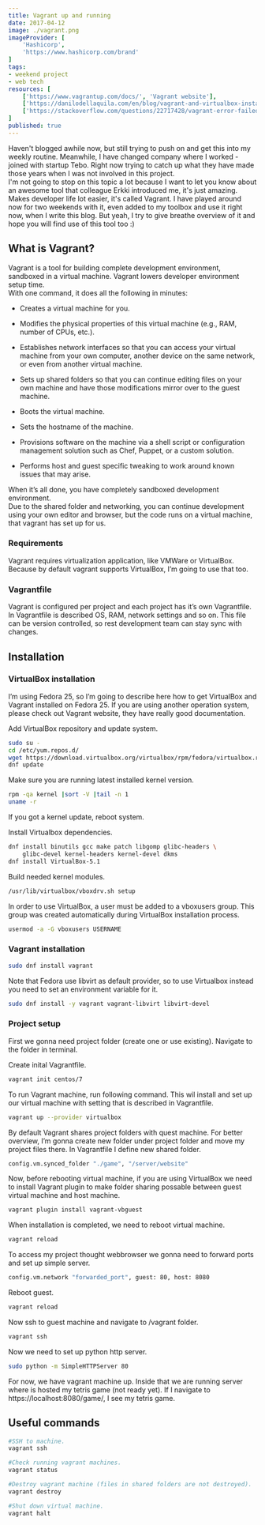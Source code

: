 ```yaml
---
title: Vagrant up and running
date: 2017-04-12
image: ./vagrant.png
imageProvider: [
	'Hashicorp',
	'https://www.hashicorp.com/brand'
]
tags:
- weekend project
- web tech
resources: [
	['https://www.vagrantup.com/docs/', 'Vagrant website'],
	['https://danilodellaquila.com/en/blog/vagrant-and-virtualbox-installation-on-fedora', 'Vagrant and Virtualbox Installation on Fedora - by D. Dellaquila'],
	['https://stackoverflow.com/questions/22717428/vagrant-error-failed-to-mount-folders-in-linux-guest', 'Stackoverflow answer for mounting problem']
]
published: true
---
```


Haven't blogged awhile now, but still trying to push on and get this into my
weekly routine. Meanwhile, I have changed company where I worked - joined with
startup Tebo. Right now trying to catch up what they have made those years when
I was not involved in this project.<br /> I'm not going to stop on this topic a
lot because I want to let you know about an awesome tool that colleague Erkki
introduced me, it's just amazing. Makes developer life lot easier, it's called
Vagrant. I have played around now for two weekends with it, even added to my
toolbox and use it right now, when I write this blog. But yeah, I try to give
breathe overview of it and hope you will find use of this tool too :)

## What is Vagrant?

Vagrant is a tool for building complete development environment, sandboxed in a
virtual machine. Vagrant lowers developer environment setup time.<br /> With one
command, it does all the following in minutes:<br />

- Creates a virtual machine for you.

- Modifies the physical properties of this virtual machine (e.g., RAM, number of
  CPUs, etc.).

- Establishes network interfaces so that you can access your virtual machine
  from your own computer, another device on the same network, or even from
  another virtual machine.

- Sets up shared folders so that you can continue editing files on your own
  machine and have those modifications mirror over to the guest machine.

- Boots the virtual machine.

- Sets the hostname of the machine.

- Provisions software on the machine via a shell script or configuration
  management solution such as Chef, Puppet, or a custom solution.

- Performs host and guest specific tweaking to work around known issues that may
  arise.

When it’s all done, you have completely sandboxed development environment.<br />
Due to the shared folder and networking, you can continue development using your
own editor and browser, but the code runs on a virtual machine, that vagrant has
set up for us.

### Requirements

Vagrant requires virtualization application, like VMWare or VirtualBox. Because
by default vagrant supports VirtualBox, I’m going to use that too.

### Vagrantfile

Vagrant is configured per project and each project has it’s own Vagrantfile. In
Vagrantfile is described OS, RAM, network settings and so on. This file can be
version controlled, so rest development team can stay sync with changes.

## Installation

### VirtualBox installation

I’m using Fedora 25, so I’m going to describe here how to get VirtualBox and
Vagrant installed on Fedora 25. If you are using another operation system,
please check out Vagrant website, they have really good documentation.<br />

Add VirtualBox repository and update system.

```bash
sudo su -
cd /etc/yum.repos.d/
wget https://download.virtualbox.org/virtualbox/rpm/fedora/virtualbox.repo
dnf update
```

Make sure you are running latest installed kernel version.

```bash
rpm -qa kernel |sort -V |tail -n 1
uname -r
```

If you got a kernel update, reboot system.

Install Virtualbox dependencies.

```bash {numberLines: true}
dnf install binutils gcc make patch libgomp glibc-headers \
	glibc-devel kernel-headers kernel-devel dkms
dnf install VirtualBox-5.1
```

Build needed kernel modules.

```bash
/usr/lib/virtualbox/vboxdrv.sh setup
```

In order to use VirtualBox, a user must be added to a vboxusers group. This
group was created automatically during VirtualBox installation process.

```bash
usermod -a -G vboxusers USERNAME
```

### Vagrant installation

```bash
sudo dnf install vagrant
```

Note that Fedora use libvirt as default provider, so to use Virtualbox instead
you need to set an environment variable for it.

```bash
sudo dnf install -y vagrant vagrant-libvirt libvirt-devel
```

### Project setup

First we gonna need project folder (create one or use existing). Navigate to the
folder in terminal.<br />

Create inital Vagrantfile.

```bash
vagrant init centos/7
```

To run Vagrant machine, run following command. This wil install and set up our
virtual machine with setting that is described in Vagrantfile.

```bash
vagrant up --provider virtualbox
```

By default Vagrant shares project folders with quest machine. For better
overview, I’m gonna create new folder under project folder and move my project
files there. In Vagrantfile I define new shared folder.

```bash
config.vm.synced_folder "./game", "/server/website"
```

Now, before rebooting virtual machine, if you are using VirtualBox we need to
install Vagrant plugin to make folder sharing possable between guest virtual
machine and host machine.

```bash
vagrant plugin install vagrant-vbguest
```

When installation is completed, we need to reboot virtual machine.

```bash
vagrant reload
```

To access my project thought webbrowser we gonna need to forward ports and set
up simple server.

```bash
config.vm.network "forwarded_port", guest: 80, host: 8080
```

Reboot guest.

```bash
vagrant reload
```

Now ssh to guest machine and navigate to /vagrant folder.

```bash
vagrant ssh
```

Now we need to set up python http server.

```bash
sudo python -m SimpleHTTPServer 80
```

For now, we have vagrant machine up. Inside that we are running server where is
hosted my tetris game (not ready yet). If I navigate to
https://localhost:8080/game/, I see my tetris game.

## Useful commands

```bash {numberLines: true}
#SSH to machine.
vagrant ssh

#Check running vagrant machines.
vagrant status

#Destroy vagrant machine (files in shared folders are not destroyed).
vagrant destroy

#Shut down virtual machine.
vagrant halt
```
